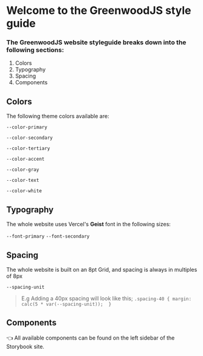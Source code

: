 

<style>
  {`
    :root {
      --size: 50px;
    }

    .palette-primary {
      background-color: var(--color-primary);
    }

    .palette-secondary {
      background-color: var(--color-secondary);
    }

    .palette-accent {
      background-color: var(--color-accent);
    }

    .palette-tertiary {
      background-color: var(--color-tertiary);
    }

    .palette-white {
      background-color: var(--color-white);
    }

    .typography {
      font-size: 1rem;
    }

    .typography-header {
      font-family: var(--font-primary);
      color: var(--color-secondary);
    }

    .typography-body {
      font-family: var(--font-primary);
      color: var(--color-text);
    }
  `}
</style>





# Welcome to the GreenwoodJS style guide

### The GreenwoodJS website styleguide breaks down into the following sections:

1. Colors
2. Typography
3. Spacing
4. Components



## Colors
The following theme colors available are:

`--color-primary`

`--color-secondary`

`--color-tertiary`

`--color-accent`

`--color-gray`

`--color-text`

`--color-white`



## Typography
The whole website uses Vercel's **Geist** font in the following sizes:

`--font-primary`
`--font-secondary`



## Spacing
The whole website is built on an 8pt Grid, and spacing is always in multiples of 8px

`--spacing-unit`

> E.g Adding a 40px spacing will look like this;
`.spacing-40 {
  margin: calc(5 * var(--spacing-unit)); 
}`



## Components
👈 All available components can be found on the left sidebar of the Storybook site.






